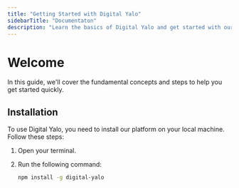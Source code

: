 ```yaml
---
title: "Getting Started with Digital Yalo"
sidebarTitle: "Documentaton"
description: "Learn the basics of Digital Yalo and get started with our platform."
---
```


# Welcome 

In this guide, we'll cover the fundamental concepts and steps to help you get started quickly.

## Installation

To use Digital Yalo, you need to install our platform on your local machine. Follow these steps:

1. Open your terminal.

2. Run the following command:

   ```bash
   npm install -g digital-yalo
